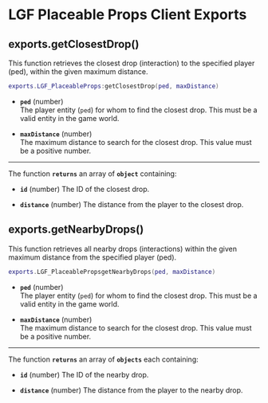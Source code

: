 # LGF Placeable Props Client Exports

## exports.getClosestDrop()

This function retrieves the closest drop (interaction) to the specified player (ped), within the given maximum distance.

```lua copy
exports.LGF_PlaceableProps:getClosestDrop(ped, maxDistance)
```

- **`ped`** (number)  
  The player entity (`ped`) for whom to find the closest drop. This must be a valid entity in the game world.

- **`maxDistance`** (number)  
  The maximum distance to search for the closest drop. This value must be a positive number.

---

The function **`returns`** an array of **`object`** containing:

- **`id`** (number)
  The ID of the closest drop.

- **`distance`** (number)
  The distance from the player to the closest drop.

## exports.getNearbyDrops()

This function retrieves all nearby drops (interactions) within the given maximum distance from the specified player (ped).

```lua copy
exports.LGF_PlaceablePropsgetNearbyDrops(ped, maxDistance)
```

- **`ped`** (number)  
  The player entity (`ped`) for whom to find the closest drop. This must be a valid entity in the game world.

- **`maxDistance`** (number)  
  The maximum distance to search for the closest drop. This value must be a positive number.

---

The function **`returns`** an array of **`objects`** each containing:

- **`id`** (number)
  The ID of the nearby drop.

- **`distance`** (number)
  The distance from the player to the nearby drop.
